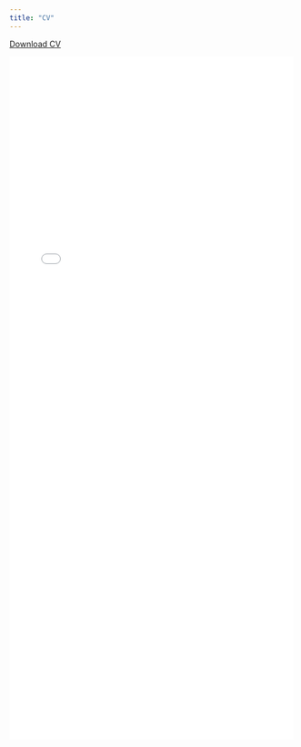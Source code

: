 ```yaml
---
title: "CV"
---
```


<a href="MaxwellGrossmanResume.pdf#" class="download" title="Download CV as PDF">Download CV</a>			


![](MaxwellGrossmanResume.pdf#){width=99% height=1200}
